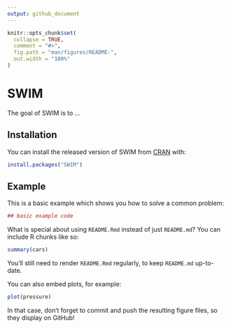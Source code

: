 ```yaml
---
output: github_document
---
```


<!-- README.md is generated from README.Rmd. Please edit that file -->

```r
knitr::opts_chunk$set(
  collapse = TRUE,
  comment = "#>",
  fig.path = "man/figures/README-",
  out.width = "100%"
)
```
# SWIM

The goal of SWIM is to ...

## Installation

You can install the released version of SWIM from [CRAN](https://CRAN.R-project.org) with:

``` r
install.packages("SWIM")
```

## Example

This is a basic example which shows you how to solve a common problem:

```r
## basic example code
```

What is special about using `README.Rmd` instead of just `README.md`? You can include R chunks like so:

```r
summary(cars)
```

You'll still need to render `README.Rmd` regularly, to keep `README.md` up-to-date.

You can also embed plots, for example:

```r
plot(pressure)
```

In that case, don't forget to commit and push the resulting figure files, so they display on GitHub!
